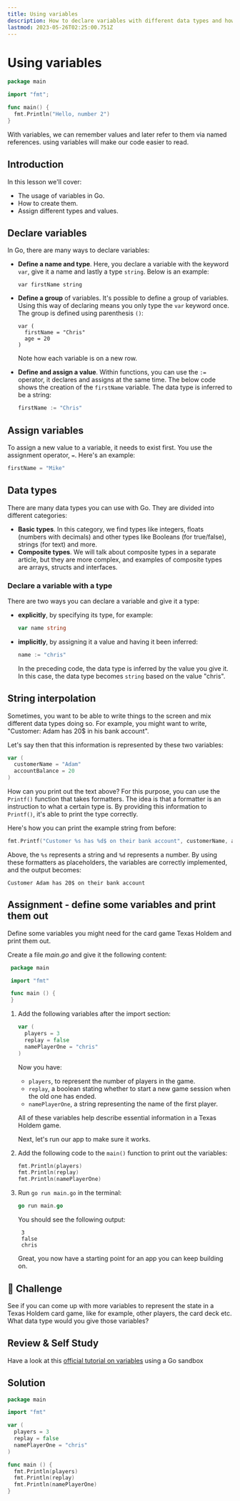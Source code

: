 ```yaml
---
title: Using variables
description: How to declare variables with different data types and how to initialize and assign values
lastmod: 2023-05-26T02:25:00.751Z
---
```


# Using variables

<Compiler >

```go
package main

import "fmt";

func main() {
  fmt.Println("Hello, number 2")
}
```

</Compiler>

With variables, we can remember values and later refer to them via named references. using variables will make our code easier to read.

## Introduction

In this lesson we'll cover:

- The usage of variables in Go.
- How to create them.
- Assign different types and values.

## Declare variables

In Go, there are many ways to declare variables:

- **Define a name and type**. Here, you declare a variable with the keyword `var`, give it a name and lastly a type `string`. Below is an example:

  ```golang
  var firstName string
  ```

- **Define a group** of variables. It's possible to define a group of variables. Using this way of declaring means you only type the `var` keyword once. The group is defined using parenthesis `()`:

  ```golang
  var (
    firstName = "Chris"
    age = 20
  )
  ```

  Note how each variable is on a new row.

- **Define and assign a value**. Within functions, you can use the `:=` operator, it declares and assigns at the same time. The below code shows the creation of the `firstName` variable. The data type is inferred to be a string:

  ```go
  firstName := "Chris"
  ```

## Assign variables

To assign a new value to a variable, it needs to exist first. You use the assignment operator, `=`. Here's an example:

```go
firstName = "Mike"
```

## Data types

There are many data types you can use with Go. They are divided into different categories:

- **Basic types**. In this category, we find types like integers, floats (numbers with decimals) and other types like Booleans (for true/false), strings (for text) and more.
- **Composite types**. We will talk about composite types in a separate article, but they are more complex, and examples of composite types are arrays, structs and interfaces.

### Declare a variable with a type

There are two ways you can declare a variable and give it a type:

- **explicitly**, by specifying its type, for example:

  ```go
  var name string
  ```

- **implicitly**, by assigning it a value and having it been inferred:

  ```go
  name := "chris"
  ```

  In the preceding code, the data type is inferred by the value you give it. In this case, the data type becomes `string` based on the value "chris".

## String interpolation

Sometimes, you want to be able to write things to the screen and mix different data types doing so. For example, you might want to write, "Customer: Adam has 20$ in his bank account".

Let's say then that this information is represented by these two variables:

```go
var (
  customerName = "Adam"
  accountBalance = 20
)
```

How can you print out the text above? For this purpose, you can use the `Printf()` function that takes formatters. The idea is that a formatter is an instruction to what a certain type is. By providing this information to `Printf()`, it's able to print the type correctly.

Here's how you can print the example string from before:

```go
fmt.Printf("Customer %s has %d$ on their bank account", customerName, accountBalance)
```

Above, the `%s` represents a string and `%d` represents a number. By using these formatters as placeholders, the variables are correctly implemented, and the output becomes:

```output
Customer Adam has 20$ on their bank account
```

## Assignment - define some variables and print them out

Define some variables you might need for the card game Texas Holdem and print them out.

Create a file _main.go_ and give it the following content:

```go
 package main

 import "fmt"

 func main () {
 }
```

1. Add the following variables after the import section:

   ```go
   var (
     players = 3
     replay = false
     namePlayerOne = "chris"
   )
   ```

   Now you have:

   - `players`, to represent the number of players in the game.
   - `replay`, a boolean stating whether to start a new game session when the old one has ended.
   - `namePlayerOne`, a string representing the name of the first player.

   All of these variables help describe essential information in a Texas Holdem game.

   Next, let's run our app to make sure it works.

1. Add the following code to the `main()` function to print out the variables:

   ```go
   fmt.Println(players)
   fmt.Println(replay)
   fmt.Println(namePlayerOne)
   ```

1. Run `go run main.go` in the terminal:

   ```go
   go run main.go
   ```

   You should see the following output:

   ```output
    3
    false
    chris
   ```

   Great, you now have a starting point for an app you can keep building on.

## 🚀 Challenge

See if you can come up with more variables to represent the state in a Texas Holdem card game, like for example, other players, the card deck etc. What data type would you give those variables?

## Review & Self Study

Have a look at this [official tutorial on variables](https://go.dev/tour/basics/8) using a Go sandbox

## Solution

```go
package main

import "fmt"

var (
  players = 3
  replay = false
  namePlayerOne = "chris"
)

func main () {
  fmt.Println(players)
  fmt.Println(replay)
  fmt.Println(namePlayerOne)
}
```
